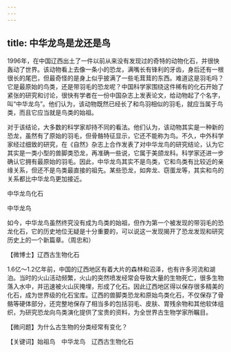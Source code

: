```yaml
---
---
---
```

title: 中华龙鸟是龙还是鸟
---




1996年，在中国辽西出土了一件以前从来没有发现过的奇特的动物化石，并很快轰动了世界。该动物看上去像一条小的恐龙，满嘴长有锋利的牙齿，身后还有一根很长的尾巴，但最奇怪的是身上似乎披满了一些毛茸茸的东西。难道这是羽毛吗？它是最原始的鸟类，还是带羽毛的恐龙呢？中国科学家围绕这件稀有的化石开始了紧张的研究和讨论，很快有学者在一份中国杂志上发表论文，给动物起了个名字，叫“中华龙鸟”。他们认为，该动物既然已经长了和鸟羽相似的羽毛，就应当属于鸟类，而且它应当就是鸟类的始祖。

对于该结论，大多数的科学家却持不同的看法。他们认为，该动物其实是一种新的恐龙，虽然有了原始的羽毛，但骨骼特征显示，它还不能称为鸟。不久，中外科学家经过细致的研究，在《自然》杂志上合作发表了对中华龙鸟的研究结论，认为它其实是一类小型的兽脚类恐龙，再准确一些说，它属于美颌龙科。科学家还进一步确认它拥有最原始的羽毛。因此，中华龙鸟其实不是鸟类，它和鸟类有比较近的亲缘关系，但还不是鸟类最直接的祖先。某些恐龙，如奔龙、窃蛋龙等，其实和鸟的关系都比中华龙鸟更加接近。

中华龙鸟化石



中华龙鸟



如今，中华龙鸟虽然终究没有成为鸟类的始祖，但作为第一个被发现的带羽毛的恐龙化石，它的历史地位无疑是十分重要的，可以说这一发现揭开了恐龙发现和研究历史上的一个新篇章。（周忠和）





【微博士】辽西古生物化石

1.6亿～1.2亿年前，中国的辽西地区有着大片的森林和沼泽，也有许多河流和湖泊。当时的火山活动频繁，火山的突然喷发经常会导致大量的生物死亡，很多生物落入水中，并迅速被火山灰掩埋，形成了化石。因此辽西地区得以保存很多精美的化石，成为世界级的化石宝库。辽西的兽脚类恐龙和原始鸟类化石，不仅保存了骨骼等硬体部分，还完整地保存了相当多的包括羽毛、皮肤、胃残余物和其他软体组织，为研究恐龙向鸟类演化提供了宝贵的资料，为全世界古生物学家所瞩目。

【微问题】为什么古生物的分类经常有变化？

【关键词】始祖鸟　中华龙鸟　辽西古生物化石